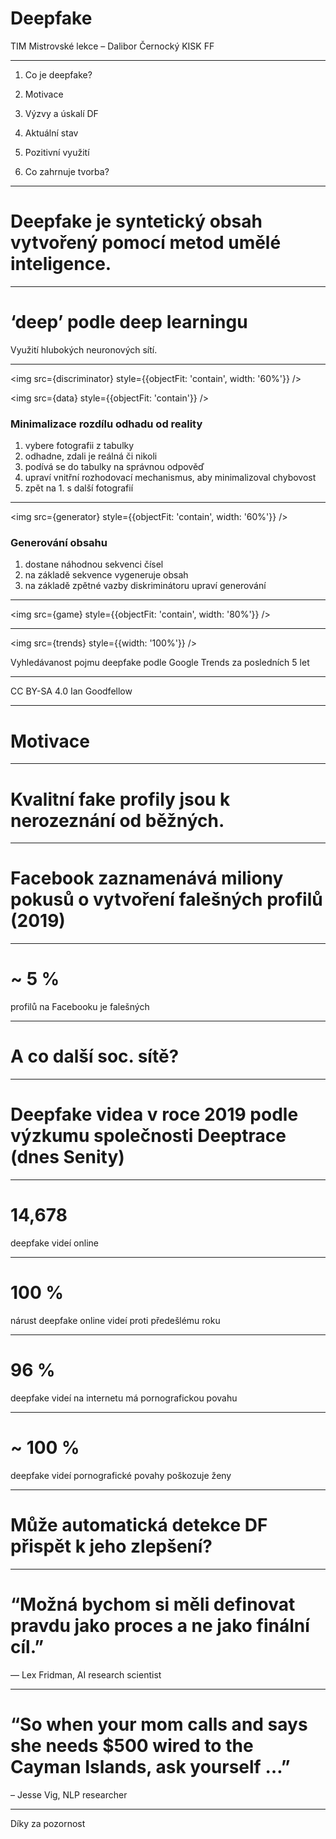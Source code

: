 
# Deepfake

TIM Mistrovské lekce – Dalibor Černocký KISK FF

---

1. Co je deepfake?
2. Motivace
3. Výzvy a úskalí DF

4. Aktuální stav
5. Pozitivní využití
6. Co zahrnuje tvorba?


---

<Green>

# Deepfake je syntetický obsah vytvořený pomocí metod umělé inteligence.

</Green>

---

# ‘deep’ podle deep learningu

Využití hlubokých neuronových sítí.

---

<div style={{
  display: 'flex',
  margin: '0 2em 0 1em'
}}>

<img src={discriminator} style={{objectFit: 'contain', width: '60%'}} />
  
<div style={{marginLeft: '2em'}}>

<img src={data} style={{objectFit: 'contain'}} />

<h3>Minimalizace rozdílu odhadu od reality</h3>

1. vybere fotografii z tabulky
2. odhadne, zdali je reálná či nikoli
3. podívá se do tabulky na správnou odpověď
4. upraví vnitřní rozhodovací mechanismus, aby minimalizoval chybovost
5. zpět na 1. s další fotografií


</div>

</div>

---

<div style={{
  display: 'flex',
  margin: '0 2em 0 1em'
}}>

<img src={generator} style={{objectFit: 'contain', width: '60%'}} />
  
<div style={{marginLeft: '2em'}}>
  <h3>Generování obsahu</h3>

  1. dostane náhodnou sekvenci čísel
  2. na základě sekvence vygeneruje obsah
  3. na základě zpětné vazby diskriminátoru upraví generování

</div>

</div>

---

<img src={game} style={{objectFit: 'contain', width: '80%'}} />

---

<img src={trends} style={{width: '100%'}} />

Vyhledávanost pojmu deepfake podle Google Trends za posledních 5 let

---

<BgImage image={ian}>

  <div style={{
    alignSelf: 'flex-end',  
    //marginBottom: '4em',
    background: 'black',
  }}>
    CC BY-SA 4.0 Ian Goodfellow
  </div>

</BgImage>

---

<Orange>

# Motivace

</Orange>

---

# Kvalitní fake profily jsou k nerozeznání od běžných.

---

# Facebook zaznamenává miliony pokusů o vytvoření falešných profilů (2019)

---

# ~ 5 %

profilů na Facebooku je falešných

---

# A co další soc. sítě?

---

# Deepfake videa v roce 2019 podle výzkumu společnosti Deeptrace (dnes Senity)

---

# 14,678

deepfake videí online

---

# 100 %

nárust deepfake online videí proti
předešlému roku

---

# 96 %

deepfake videí na internetu
má pornografickou povahu 

---

# ~ 100 % 

deepfake videí pornografické povahy
poškozuje ženy

---

# Může automatická detekce DF přispět k jeho zlepšení?

---

<Green>
<div style={{
  textAlign: 'center'
}}>

# “Možná bychom si měli definovat pravdu jako proces a ne jako finální cíl.”

— Lex Fridman, AI research scientist

</div>
</Green>

---

<Think>
<div style={{
  textAlign: 'center'
}}>

# “So when your mom calls and says she needs $500 wired to the Cayman Islands, ask yourself …”

– Jesse Vig, NLP researcher

</div>
</Think>

---

Díky za pozornost
